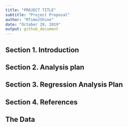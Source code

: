 ```yaml
---
title: "PROJECT TITLE"
subtitle: "Project Proposal"
author: "RTime2Shine"
date: "October 29, 2019"
output: github_document
---
```


## Section 1. Introduction

## Section 2. Analysis plan

## Section 3. Regression Analysis Plan

## Section 4. References

## The Data